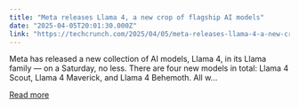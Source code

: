 ```yaml
---
title: "Meta releases Llama 4, a new crop of flagship AI models"
date: "2025-04-05T20:01:30.000Z"
link: "https://techcrunch.com/2025/04/05/meta-releases-llama-4-a-new-crop-of-flagship-ai-models/"
---
```


Meta has released a new collection of AI models, Llama 4, in its Llama family — on a Saturday, no less. There are four new models in total: Llama 4 Scout, Llama 4 Maverick, and Llama 4 Behemoth. All w...

[Read more](https://techcrunch.com/2025/04/05/meta-releases-llama-4-a-new-crop-of-flagship-ai-models/)
